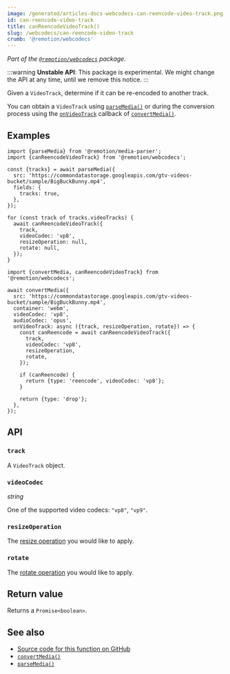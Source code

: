 ```yaml
---
image: /generated/articles-docs-webcodecs-can-reencode-video-track.png
id: can-reencode-video-track
title: canReencodeVideoTrack()
slug: /webcodecs/can-reencode-video-track
crumb: '@remotion/webcodecs'
---
```


_Part of the [`@remotion/webcodecs`](/docs/webcodecs) package._

:::warning
**Unstable API**: This package is experimental. We might change the API at any time, until we remove this notice.
:::

Given a `VideoTrack`, determine if it can be re-encoded to another track.

You can obtain a `VideoTrack` using [`parseMedia()`](/docs/media-parser/parse-media) or during the conversion process using the [`onVideoTrack`](/docs/webcodecs/convert-media#onvideotrack) callback of [`convertMedia()`](/docs/webcodecs/convert-media).

## Examples

```tsx twoslash title="Check if video tracks can be re-encoded to VP8"
import {parseMedia} from '@remotion/media-parser';
import {canReencodeVideoTrack} from '@remotion/webcodecs';

const {tracks} = await parseMedia({
  src: 'https://commondatastorage.googleapis.com/gtv-videos-bucket/sample/BigBuckBunny.mp4',
  fields: {
    tracks: true,
  },
});

for (const track of tracks.videoTracks) {
  await canReencodeVideoTrack({
    track,
    videoCodec: 'vp8',
    resizeOperation: null,
    rotate: null,
  });
}
```

```tsx twoslash title="Convert a video track to VP8, otherwise drop it"
import {convertMedia, canReencodeVideoTrack} from '@remotion/webcodecs';

await convertMedia({
  src: 'https://commondatastorage.googleapis.com/gtv-videos-bucket/sample/BigBuckBunny.mp4',
  container: 'webm',
  videoCodec: 'vp8',
  audioCodec: 'opus',
  onVideoTrack: async ({track, resizeOperation, rotate}) => {
    const canReencode = await canReencodeVideoTrack({
      track,
      videoCodec: 'vp8',
      resizeOperation,
      rotate,
    });

    if (canReencode) {
      return {type: 'reencode', videoCodec: 'vp8'};
    }

    return {type: 'drop'};
  },
});
```

## API

### `track`

A `VideoTrack` object.

### `videoCodec`

_string_ <TsType type="ConvertMediaVideoCodec" source="@remotion/webcodecs" />

One of the supported video codecs: `"vp8"`, `"vp9"`.

### `resizeOperation`

The [resize operation](/docs/webcodecs/resize-a-video) you would like to apply.

### `rotate`

The [rotate operation](/docs/webcodecs/rotate-a-video) you would like to apply.

## Return value

Returns a `Promise<boolean>`.

## See also

- [Source code for this function on GitHub](https://github.com/remotion-dev/remotion/blob/main/packages/webcodecs/src/can-reencode-video-track.ts)
- [`convertMedia()`](/docs/webcodecs/convert-media)
- [`parseMedia()`](/docs/media-parser/parse-media)
